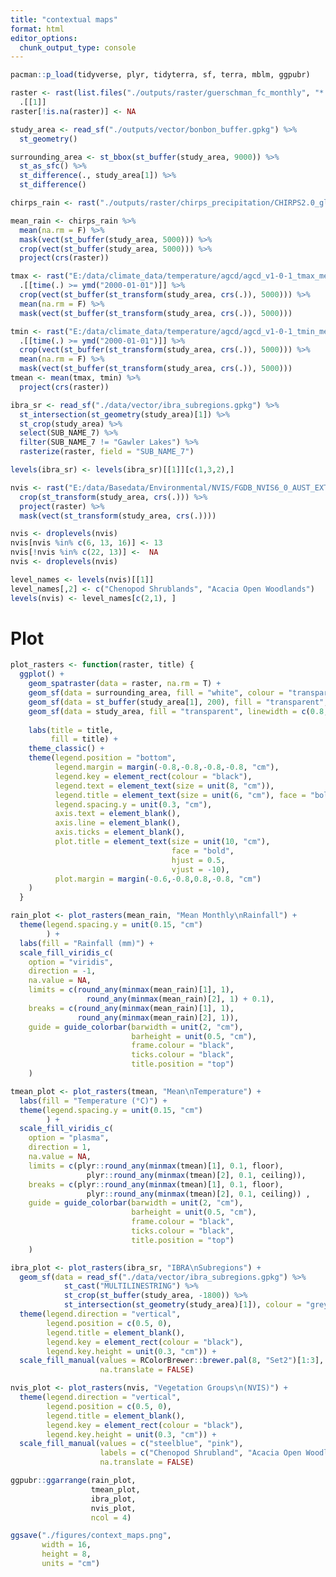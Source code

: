 ```yaml
---
title: "contextual maps"
format: html
editor_options: 
  chunk_output_type: console
---
```

```r
pacman::p_load(tidyverse, plyr, tidyterra, sf, terra, mblm, ggpubr)

raster <- rast(list.files("./outputs/raster/guerschman_fc_monthly", "*.nc$", full.names = T)) %>% 
  .[[1]]
raster[!is.na(raster)] <- NA

study_area <- read_sf("./outputs/vector/bonbon_buffer.gpkg") %>% 
  st_geometry()

surrounding_area <- st_bbox(st_buffer(study_area, 9000)) %>% 
  st_as_sfc() %>% 
  st_difference(., study_area[1]) %>% 
  st_difference()

chirps_rain <- rast("./outputs/raster/chirps_precipitation/CHIRPS2.0_global_monthly_EW_data_20000101_20230301.nc")

mean_rain <- chirps_rain %>% 
  mean(na.rm = F) %>% 
  mask(vect(st_buffer(study_area, 5000))) %>% 
  crop(vect(st_buffer(study_area, 5000))) %>% 
  project(crs(raster))

tmax <- rast("E:/data/climate_data/temperature/agcd/agcd_v1-0-1_tmax_mean_r005_monthly_1910_2022.nc") %>%
  .[[time(.) >= ymd("2000-01-01")]] %>% 
  crop(vect(st_buffer(st_transform(study_area, crs(.)), 5000))) %>% 
  mean(na.rm = F) %>%
  mask(vect(st_buffer(st_transform(study_area, crs(.)), 5000)))

tmin <- rast("E:/data/climate_data/temperature/agcd/agcd_v1-0-1_tmin_mean_r005_monthly_1910_2022.nc") %>%
  .[[time(.) >= ymd("2000-01-01")]] %>% 
  crop(vect(st_buffer(st_transform(study_area, crs(.)), 5000))) %>% 
  mean(na.rm = F) %>%
  mask(vect(st_buffer(st_transform(study_area, crs(.)), 5000)))
tmean <- mean(tmax, tmin) %>% 
  project(crs(raster))

ibra_sr <- read_sf("./data/vector/ibra_subregions.gpkg") %>% 
  st_intersection(st_geometry(study_area)[1]) %>%
  st_crop(study_area) %>% 
  select(SUB_NAME_7) %>% 
  filter(SUB_NAME_7 != "Gawler Lakes") %>% 
  rasterize(raster, field = "SUB_NAME_7")

levels(ibra_sr) <- levels(ibra_sr)[[1]][c(1,3,2),] 

nvis <- rast("E:/data/Basedata/Environmental/NVIS/FGDB_NVIS6_0_AUST_EXT_MVG/NVIS6_0_AUST_EXT_MVG_ALB.tif") %>% 
  crop(st_transform(study_area, crs(.))) %>%
  project(raster) %>% 
  mask(vect(st_transform(study_area, crs(.))))

nvis <- droplevels(nvis)
nvis[nvis %in% c(6, 13, 16)] <- 13
nvis[!nvis %in% c(22, 13)] <-  NA
nvis <- droplevels(nvis)

level_names <- levels(nvis)[[1]]
level_names[,2] <- c("Chenopod Shrublands", "Acacia Open Woodlands")
levels(nvis) <- level_names[c(2,1), ]

```


# Plot

```r
plot_rasters <- function(raster, title) {
  ggplot() +
    geom_spatraster(data = raster, na.rm = T) +
    geom_sf(data = surrounding_area, fill = "white", colour = "transparent") +
    geom_sf(data = st_buffer(study_area[1], 200), fill = "transparent", linewidth = 1) +
    geom_sf(data = study_area, fill = "transparent", linewidth = c(0.8, 0.5), colour = c(alpha("#FFFF73", 1), "#73B2FF"), linetype = c("solid", "solid")) +
    
    labs(title = title,
         fill = title) +
    theme_classic() +
    theme(legend.position = "bottom",
          legend.margin = margin(-0.8,-0.8,-0.8,-0.8, "cm"),
          legend.key = element_rect(colour = "black"),
          legend.text = element_text(size = unit(8, "cm")),
          legend.title = element_text(size = unit(6, "cm"), face = "bold", hjust = 0.5, vjust = -0.5),
          legend.spacing.y = unit(0.3, "cm"),
          axis.text = element_blank(),
          axis.line = element_blank(),
          axis.ticks = element_blank(),
          plot.title = element_text(size = unit(10, "cm"),
                                    face = "bold",
                                    hjust = 0.5,
                                    vjust = -10),
          plot.margin = margin(-0.6,-0.8,0.8,-0.8, "cm")
    )
  }

rain_plot <- plot_rasters(mean_rain, "Mean Monthly\nRainfall") +
  theme(legend.spacing.y = unit(0.15, "cm")
        ) +
  labs(fill = "Rainfall (mm)") +
  scale_fill_viridis_c(
    option = "viridis",
    direction = -1,
    na.value = NA,
    limits = c(round_any(minmax(mean_rain)[1], 1),
                 round_any(minmax(mean_rain)[2], 1) + 0.1),
    breaks = c(round_any(minmax(mean_rain)[1], 1),
               round_any(minmax(mean_rain)[2], 1)),
    guide = guide_colorbar(barwidth = unit(2, "cm"),
                           barheight = unit(0.5, "cm"),
                           frame.colour = "black",
                           ticks.colour = "black",
                           title.position = "top")
    )

tmean_plot <- plot_rasters(tmean, "Mean\nTemperature") +
  labs(fill = "Temperature (°C)") +
  theme(legend.spacing.y = unit(0.15, "cm")
        ) +
  scale_fill_viridis_c(
    option = "plasma",
    direction = 1,
    na.value = NA,
    limits = c(plyr::round_any(minmax(tmean)[1], 0.1, floor),
                 plyr::round_any(minmax(tmean)[2], 0.1, ceiling)),
    breaks = c(plyr::round_any(minmax(tmean)[1], 0.1, floor),
                 plyr::round_any(minmax(tmean)[2], 0.1, ceiling)) ,
    guide = guide_colorbar(barwidth = unit(2, "cm"),
                           barheight = unit(0.5, "cm"),
                           frame.colour = "black",
                           ticks.colour = "black",
                           title.position = "top")
    )

ibra_plot <- plot_rasters(ibra_sr, "IBRA\nSubregions") +
  geom_sf(data = read_sf("./data/vector/ibra_subregions.gpkg") %>%
            st_cast("MULTILINESTRING") %>% 
            st_crop(st_buffer(study_area, -1800)) %>% 
            st_intersection(st_geometry(study_area)[1]), colour = "grey30", fill = "transparent") +
  theme(legend.direction = "vertical",
        legend.position = c(0.5, 0),
        legend.title = element_blank(),
        legend.key = element_rect(colour = "black"),
        legend.key.height = unit(0.3, "cm")) +
  scale_fill_manual(values = RColorBrewer::brewer.pal(8, "Set2")[1:3],
                    na.translate = FALSE)

nvis_plot <- plot_rasters(nvis, "Vegetation Groups\n(NVIS)") +
  theme(legend.direction = "vertical",
        legend.position = c(0.5, 0),
        legend.title = element_blank(),
        legend.key = element_rect(colour = "black"),
        legend.key.height = unit(0.3, "cm")) +
  scale_fill_manual(values = c("steelblue", "pink"),
                    labels = c("Chenopod Shrubland", "Acacia Open Woodland"),
                    na.translate = FALSE)

ggpubr::ggarrange(rain_plot,
                  tmean_plot,
                  ibra_plot,
                  nvis_plot,
                  ncol = 4)

ggsave("./figures/context_maps.png",
       width = 16,
       height = 8,
       units = "cm")
```


